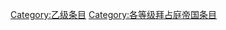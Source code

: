 {{catmore1|[[维基专题:拜占庭帝国|维基专题:拜占庭帝国]]}}
{{Articles by Quality|topic=拜占庭帝国|project=拜占庭帝国|format=toc}}
{{emptycat}}

[[Category:乙级条目|Category:乙级条目]]
[[Category:各等级拜占庭帝国条目|Category:各等级拜占庭帝国条目]]